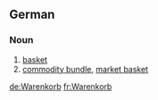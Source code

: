 ==German==
===Noun===
{{de-noun|g=m|genitive=Warenkorbs|genitive2=Warenkorbes|plural=Warenkörbe}}
#[[basket]]
#[[commodity bundle]], [[market basket]]

[[de:Warenkorb]]
[[fr:Warenkorb]]